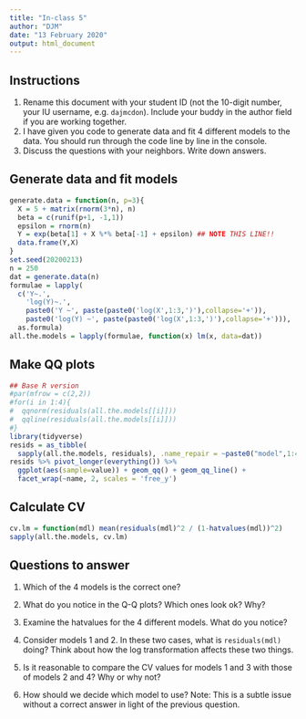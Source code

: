 ```yaml
---
title: "In-class 5"
author: "DJM"
date: "13 February 2020"
output: html_document
---
```


## Instructions

1. Rename this document with your student ID (not the 10-digit number, your IU username, e.g. `dajmcdon`). Include your buddy in the author field if you are working together.
1. I have given you code to generate data and fit 4 different models to the data. You should run through the code line by line in the console.
1. Discuss the questions with your neighbors. Write down answers.

## Generate data and fit models

```r
generate.data = function(n, p=3){
  X = 5 + matrix(rnorm(3*n), n)
  beta = c(runif(p+1, -1,1))
  epsilon = rnorm(n)
  Y = exp(beta[1] + X %*% beta[-1] + epsilon) ## NOTE THIS LINE!!
  data.frame(Y,X)
}
set.seed(20200213)
n = 250
dat = generate.data(n)
formulae = lapply(
  c('Y~.', 
    'log(Y)~.',
    paste0('Y ~', paste(paste0('log(X',1:3,')'),collapse='+')),
    paste0('log(Y) ~', paste(paste0('log(X',1:3,')'),collapse='+'))), 
  as.formula)
all.the.models = lapply(formulae, function(x) lm(x, data=dat))
```

## Make QQ plots

```r
## Base R version
#par(mfrow = c(2,2))
#for(i in 1:4){
#  qqnorm(residuals(all.the.models[[i]]))
#  qqline(residuals(all.the.models[[i]]))
#}
library(tidyverse)
resids = as_tibble(
  sapply(all.the.models, residuals), .name_repair = ~paste0("model",1:4))
resids %>% pivot_longer(everything()) %>%
  ggplot(aes(sample=value)) + geom_qq() + geom_qq_line() + 
  facet_wrap(~name, 2, scales = 'free_y')
```

## Calculate CV

```r
cv.lm = function(mdl) mean(residuals(mdl)^2 / (1-hatvalues(mdl))^2)
sapply(all.the.models, cv.lm)
```

## Questions to answer

1. Which of the 4 models is the correct one?

2. What do you notice in the Q-Q plots? Which ones look ok? Why?

3. Examine the hatvalues for the 4 different models. What do you notice?

4. Consider models 1 and 2. In these two cases, what is `residuals(mdl)` doing? Think about how the log transformation affects these two things.

5. Is it reasonable to compare the CV values for models 1 and 3 with those of models 2 and 4? Why or why not?

6. How should we decide which model to use? Note: This is a subtle issue without a correct answer in light of the previous question.